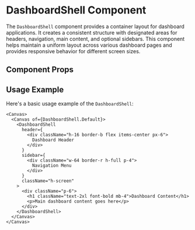 

<Meta of={DashboardShell} />

# DashboardShell Component

The `DashboardShell` component provides a container layout for dashboard applications. It creates a consistent structure with designated areas for headers, navigation, main content, and optional sidebars. This component helps maintain a uniform layout across various dashboard pages and provides responsive behavior for different screen sizes.

## Component Props

<Canvas of={DashboardShell.Default} />

<Controls />

## Usage Example

Here's a basic usage example of the `DashboardShell`:

```tsx
<Canvas>
  <Canvas of={DashboardShell.Default}>
    <DashboardShell
      header={
        <div className="h-16 border-b flex items-center px-6">
          Dashboard Header
        </div>
      }
      sidebar={
        <div className="w-64 border-r h-full p-4">
          Navigation Menu
        </div>
      }
      className="h-screen"
    >
      <div className="p-6">
        <h1 className="text-2xl font-bold mb-4">Dashboard Content</h1>
        <p>Main dashboard content goes here</p>
      </div>
    </DashboardShell>
  </Canvas>
</Canvas>
``` 